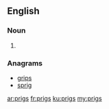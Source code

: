 ==English==

===Noun===
{{head|en|plural}}

# {{plural of|prig|lang=en}}

===Anagrams===
* [[grips#English|grips]]
* [[sprig#English|sprig]]

[[ar:prigs]]
[[fr:prigs]]
[[ku:prigs]]
[[my:prigs]]
